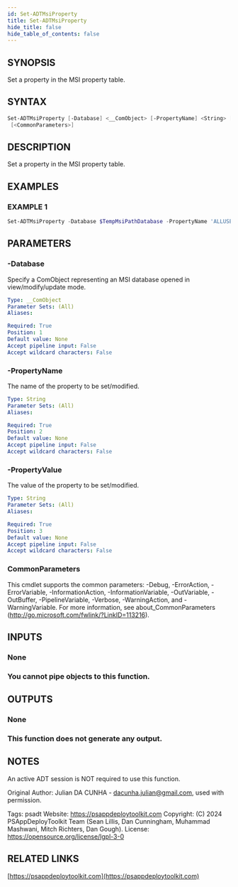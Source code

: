 ```yaml
---
id: Set-ADTMsiProperty
title: Set-ADTMsiProperty
hide_title: false
hide_table_of_contents: false
---
```


## SYNOPSIS

Set a property in the MSI property table.

## SYNTAX

```powershell
Set-ADTMsiProperty [-Database] <__ComObject> [-PropertyName] <String> [-PropertyValue] <String>
 [<CommonParameters>]
```

## DESCRIPTION

Set a property in the MSI property table.

## EXAMPLES

### EXAMPLE 1

```powershell
Set-ADTMsiProperty -Database $TempMsiPathDatabase -PropertyName 'ALLUSERS' -PropertyValue '1'
```

## PARAMETERS

### -Database

Specify a ComObject representing an MSI database opened in view/modify/update mode.

```yaml
Type: __ComObject
Parameter Sets: (All)
Aliases:

Required: True
Position: 1
Default value: None
Accept pipeline input: False
Accept wildcard characters: False
```

### -PropertyName

The name of the property to be set/modified.

```yaml
Type: String
Parameter Sets: (All)
Aliases:

Required: True
Position: 2
Default value: None
Accept pipeline input: False
Accept wildcard characters: False
```

### -PropertyValue

The value of the property to be set/modified.

```yaml
Type: String
Parameter Sets: (All)
Aliases:

Required: True
Position: 3
Default value: None
Accept pipeline input: False
Accept wildcard characters: False
```

### CommonParameters

This cmdlet supports the common parameters: -Debug, -ErrorAction, -ErrorVariable, -InformationAction, -InformationVariable, -OutVariable, -OutBuffer, -PipelineVariable, -Verbose, -WarningAction, and -WarningVariable.
For more information, see about_CommonParameters (http://go.microsoft.com/fwlink/?LinkID=113216).

## INPUTS

### None

### You cannot pipe objects to this function.
## OUTPUTS

### None

### This function does not generate any output.
## NOTES
An active ADT session is NOT required to use this function.

Original Author: Julian DA CUNHA - dacunha.julian@gmail.com, used with permission.

Tags: psadt
Website: https://psappdeploytoolkit.com
Copyright: (C) 2024 PSAppDeployToolkit Team (Sean Lillis, Dan Cunningham, Muhammad Mashwani, Mitch Richters, Dan Gough).
License: https://opensource.org/license/lgpl-3-0

## RELATED LINKS

[https://psappdeploytoolkit.com](https://psappdeploytoolkit.com)
